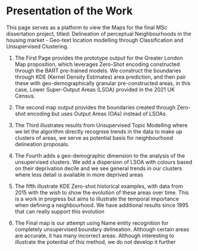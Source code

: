# Presentation of the Work {.unnumbered}

This page serves as a platform to view the Maps for the final MSc dissertation project, titled: Delineation of perceptual Neighbourhoods in the housing market - Geo-text location modelling through Classification and Unsupervised Clustering.

1.  The First Page provides the prototype output for the Greater London Map proposition, which leverages Zero-Shot encoding constructed through the BART pre-trained models. We construct the boundaries through KDE (Kernel Density Estimates) area prediction, and then pair these with geo-demographically granular pre-constructed areas, in this case, Lower Super-Output Areas (LSOA) provided in the 2021 UK Census.

2.  The second map output provides the boundaries created through Zero-shot encoding but uses Output Areas (OAs) instead of LSOAs.

3.  The Third illustrates results from Unsupervised Topic Modelling where we let the algorithm directly recognise trends in the data to make up clusters of areas, we serve as potential basis for neighbourhood delineation proposals.

4.  The Fourth adds a geo-demographic dimension to the analysis of the unsupervised clusters. We add a dispersion of LSOA with colours based on their deprivation decile and we see general trends in our clusters where less detail is available in more deprived areas

5.  The fifth illustrate KDE Zero-shot historical examples, with data from 2015 with the wish to show the evolution of these areas over time. This is a work in progress but aims to illustrate the temporal importance when defining a neighbourhood. We have additional results since 1995 that can really support this evolution

6.  The Final map is our attempt using Name entity recognition for completely unsupervised boundary delineation. Although certain areas are accurate, it has many incorrect areas. Although interesting to illustrate the potential of this method, we do not develop it further
